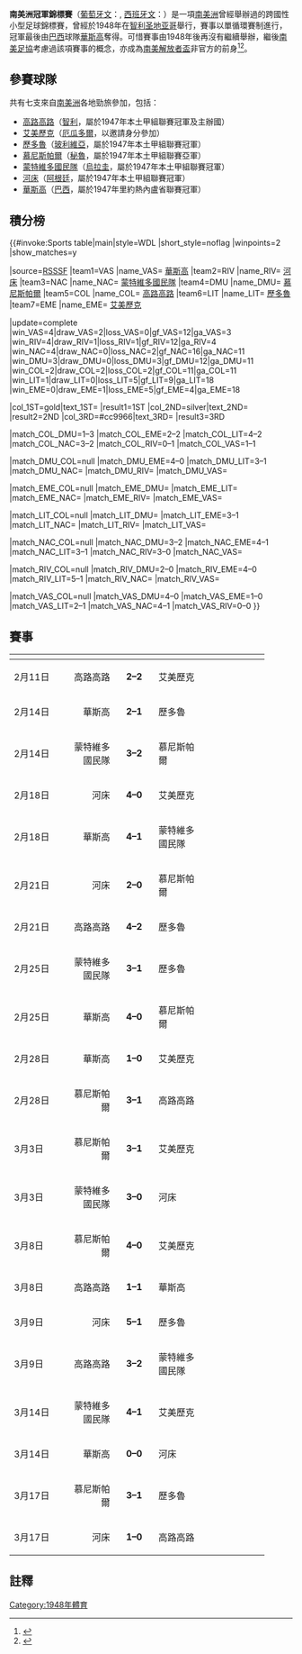 {{noteTA
|1=zh-hans:圣地亚哥;zh-hk:聖地牙哥;zh-tw:聖迭戈;
|2=zh-hans:科洛科洛竞技俱乐部; zh-hk:高路高路;
}}
'''南美洲冠軍錦標賽'''（[[葡萄牙語|葡萄牙文]]：''{{lang|pt|Campeonato Sul-Americano de Campeões}}'', [[西班牙语|西班牙文]]：''{{lang|es|Campeonato Sudamericano de Campeones}}''）是一項[[南美洲|南美洲]]曾經舉辦過的跨國性小型足球錦標賽，曾經於1948年在[[智利|智利]][[圣地亚哥_(智利)|圣地亚哥]]舉行，賽事以單循環賽制進行，冠軍最後由[[巴西|巴西]]球隊[[華斯高|華斯高]]奪得。可惜賽事由1948年後再沒有繼續舉辦，繼後[[南美洲足球協會|南美足協]]考慮過該項賽事的概念，亦成為[[南美解放者盃|南美解放者盃]]非官方的前身<ref>{{Cite web |url=http://www.conmebol.com/pages/Ver_Todas_Las_Competiciones.html |title=Conmebol.com |accessdate=2012-03-09 |archive-date=2012-03-09 |archive-url=https://web.archive.org/web/20120309085759/http://www.conmebol.com/pages/Ver_Todas_Las_Competiciones.html |dead-url=no }}</ref><ref>{{Cite web |url=http://www.conmebol.com/ranking_index.jsp?slangab=S |title=Ranking Conmebol |accessdate=2009-03-22 |archive-date=2009-03-22 |archive-url=https://web.archive.org/web/20090322151140/http://www.conmebol.com/ranking_index.jsp?slangab=S |dead-url=no }}</ref>。

== 參賽球隊 ==
共有七支來自[[南美洲|南美洲]]各地勁旅參加，包括：
* [[科洛科洛競技俱樂部|高路高路]]（[[智利|智利]]，屬於1947年本土甲組聯賽冠軍及主辦國）
* [[埃梅萊克體育俱樂部|艾美歷克]]（[[厄瓜多尔|厄瓜多爾]]，以邀請身分參加）
* [[歷多魯足球會|歷多魯]]（[[玻利維亞|玻利維亞]]，屬於1947年本土甲組聯賽冠軍）
* [[慕尼斯帕爾體育會|慕尼斯帕爾]]（[[秘鲁|秘魯]]，屬於1947年本土甲組聯賽亞軍）
* [[民族足球俱樂部|蒙特維多國民隊]]（[[乌拉圭|烏拉圭]]，屬於1947年本土甲組聯賽冠軍）
* [[河床體育會|河床]]（[[阿根廷|阿根廷]]，屬於1947年本土甲組聯賽冠軍）
* [[華斯高達伽馬划艇會|華斯高]]（[[巴西|巴西]]，屬於1947年里約熱內盧省聯賽冠軍）

==積分榜==
{{#invoke:Sports table|main|style=WDL
|short_style=noflag |winpoints=2 |show_matches=y

|source=[http://www.rsssf.com/sacups/copa48.html RSSSF]
|team1=VAS |name_VAS={{flagicon|BRA|1889}} [[華斯高達伽馬划艇會|華斯高]]
|team2=RIV |name_RIV={{flagicon|ARG}} [[河床體育會|河床]]
|team3=NAC |name_NAC={{flagicon|URU}} [[民族足球俱樂部|蒙特維多國民隊]]
|team4=DMU |name_DMU={{flagicon|PER|1825}} [[慕尼斯帕爾體育會|慕尼斯帕爾]]
|team5=COL |name_COL={{flagicon|CHI}} [[科洛科洛競技俱樂部|高路高路]]
|team6=LIT |name_LIT={{flagicon|BOL}} [[歷多魯足球會|歷多魯]]
|team7=EME |name_EME={{flagicon|ECU}} [[埃梅萊克體育俱樂部|艾美歷克]]

<!--UPDATE standings below (including date)-->
|update=complete
|win_VAS=4|draw_VAS=2|loss_VAS=0|gf_VAS=12|ga_VAS=3
|win_RIV=4|draw_RIV=1|loss_RIV=1|gf_RIV=12|ga_RIV=4
|win_NAC=4|draw_NAC=0|loss_NAC=2|gf_NAC=16|ga_NAC=11
|win_DMU=3|draw_DMU=0|loss_DMU=3|gf_DMU=12|ga_DMU=11
|win_COL=2|draw_COL=2|loss_COL=2|gf_COL=11|ga_COL=11
|win_LIT=1|draw_LIT=0|loss_LIT=5|gf_LIT=9|ga_LIT=18
|win_EME=0|draw_EME=1|loss_EME=5|gf_EME=4|ga_EME=18

|col_1ST=gold|text_1ST=
|result1=1ST
|col_2ND=silver|text_2ND=
|result2=2ND
|col_3RD=#cc9966|text_3RD=
|result3=3RD

<!--UPDATE results below-->
|match_COL_DMU=1–3
|match_COL_EME=2–2
|match_COL_LIT=4–2
|match_COL_NAC=3–2
|match_COL_RIV=0–1
|match_COL_VAS=1–1

|match_DMU_COL=null
|match_DMU_EME=4–0
|match_DMU_LIT=3–1
|match_DMU_NAC= 
|match_DMU_RIV= 
|match_DMU_VAS=

|match_EME_COL=null
|match_EME_DMU= 
|match_EME_LIT= 
|match_EME_NAC= 
|match_EME_RIV= 
|match_EME_VAS=

|match_LIT_COL=null
|match_LIT_DMU= 
|match_LIT_EME=3–1
|match_LIT_NAC= 
|match_LIT_RIV= 
|match_LIT_VAS=

|match_NAC_COL=null
|match_NAC_DMU=3–2
|match_NAC_EME=4–1
|match_NAC_LIT=3–1
|match_NAC_RIV=3–0
|match_NAC_VAS=

|match_RIV_COL=null
|match_RIV_DMU=2–0
|match_RIV_EME=4–0
|match_RIV_LIT=5–1
|match_RIV_NAC= 
|match_RIV_VAS=

|match_VAS_COL=null
|match_VAS_DMU=4–0
|match_VAS_EME=1–0
|match_VAS_LIT=2–1
|match_VAS_NAC=4–1
|match_VAS_RIV=0–0
}}

==賽事==
{| width=90% cellspacing=1 align=center
!width=20%|
!width=20%|
!width=15%|
!width=20%|
!
|-align=center
|2月11日 
|align=right| 高路高路
|align=center| '''2–2'''
|align=left|艾美歷克
|align=left|

|-align=center
|2月14日 
|align=right| 華斯高
|align=center| '''2–1'''
|align=left|歷多魯
|align=left|

|-align=center
|2月14日 
|align=right| 蒙特維多國民隊
|align=center| '''3–2'''
|align=left|慕尼斯帕爾
|align=left|

|-align=center
|2月18日 
|align=right| 河床
|align=center| '''4–0'''
|align=left|艾美歷克
|align=left|

|-align=center
|2月18日 
|align=right| 華斯高
|align=center| '''4–1'''
|align=left|蒙特維多國民隊
|align=left|

|-align=center
|2月21日 
|align=right| 河床
|align=center| '''2–0'''
|align=left|慕尼斯帕爾
|align=left|

|-align=center
|2月21日 
|align=right| 高路高路
|align=center| '''4–2'''
|align=left|歷多魯
|align=left|

|-align=center
|2月25日 
|align=right| 蒙特維多國民隊
|align=center| '''3–1'''
|align=left|歷多魯
|align=left|

|-align=center
|2月25日 
|align=right| 華斯高
|align=center| '''4–0'''
|align=left|慕尼斯帕爾
|align=left|

|-align=center
|2月28日 
|align=right| 華斯高
|align=center| '''1–0'''
|align=left|艾美歷克
|align=left|

|-align=center
|2月28日 
|align=right| 慕尼斯帕爾
|align=center| '''3–1'''
|align=left|高路高路
|align=left|

|-align=center
|3月3日 
|align=right| 慕尼斯帕爾
|align=center| '''3–1'''
|align=left|艾美歷克
|align=left|

|-align=center
|3月3日 
|align=right| 蒙特維多國民隊
|align=center| '''3–0'''
|align=left|河床
|align=left|

|-align=center
|3月8日 
|align=right| 慕尼斯帕爾
|align=center| '''4–0'''
|align=left|艾美歷克
|align=left|

|-align=center
|3月8日 
|align=right| 高路高路
|align=center| '''1–1'''
|align=left|華斯高
|align=left|

|-align=center
|3月9日 
|align=right| 河床
|align=center| '''5–1'''
|align=left|歷多魯
|align=left|

|-align=center
|3月9日 
|align=right| 高路高路
|align=center| '''3–2'''
|align=left|蒙特維多國民隊
|align=left|

|-align=center
|3月14日 
|align=right| 蒙特維多國民隊
|align=center| '''4–1'''
|align=left|艾美歷克
|align=left|

|-align=center
|3月14日 
|align=right| 華斯高
|align=center| '''0–0'''
|align=left|河床
|align=left|

|-align=center
|3月17日 
|align=right| 慕尼斯帕爾
|align=center| '''3–1'''
|align=left|歷多魯
|align=left|

|-align=center
|3月17日 
|align=right| 河床
|align=center| '''1–0'''
|align=left|高路高路
|align=left|
|}

== 註釋 ==
{{reflist|1}}

{{fb start}}
{{國際俱樂部足球賽事}}
{{fb end}}

[[Category:1948年體育|Category:1948年體育]]